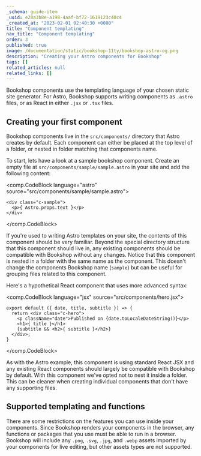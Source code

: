 ```yaml
---
_schema: guide-item
_uuid: e28a3b8e-a198-4aaf-bf72-1619123c40c4
_created_at: "2023-02-01 02:40:30 +0000"
title: "Component templating"
nav_title: "Component templating"
order: 3
published: true
image: /documentation/static/bookshop-11ty/bookshop-astro-og.png
description: "Creating your Astro components for Bookshop"
tags: []
related_articles: null
related_links: []
---
```


Bookshop components use the templating language of your chosen static site generator.
For Astro, Bookshop supports writing components as `.astro` files, or as React in either `.jsx` or `.tsx` files.

## Creating your first component

Bookshop components live in the `src/components/` directory that Astro creates by default.
Each component can either be placed at the top level of a folder, or nested in folder matching that components name.

To start, lets have a look at a sample bookshop component. Create an empty file at `src/components/sample/sample.astro` in your site
and add the following content:

<comp.CodeBlock language="astro" source="src/components/sample/sample.astro">
```
<div class="c-sample">
  <p>{ Astro.props.text }</p>
</div>
```
</comp.CodeBlock>

If you're used to writing Astro templates on your site, the contents of this component should be very familiar.
Beyond the special directory structure that this component should live in, any existing components should be
compatible with Bookshop without any changes. Notice that this component is nested in a folder with the same name as the component.
This doesn't change the components Bookshop name (`sample`) but can be useful for grouping files related to this component.

Here's a hypothetical React component that uses more advanced syntax:

<comp.CodeBlock language="jsx" source="src/components/hero.jsx">
```
export default ({ date, title, subtitle }) => {
  return <div class="c-hero">
    <p className="date">Published on {date.toLocaleDateString()}</p>
    <h1>{ title }</h1>
    {subtitle && <h2>{ subtitle }</h2>}
  </div>;
}
```
</comp.CodeBlock>

As with the Astro example, this component is using standard React JSX and any existing React components should largely be
compatible with Bookshop by default. With this component we've opted not to nest it inside a folder. This can be cleaner when
creating individual components that don't have any supporting files. 

## Supported templating and functions

There are some restrictions on the features you can use inside your components.
Since Bookshop renders your components in the browser, any functions or packages that you use must be able to run in a browser.
Bookshop will include any `.png`, `.svg`, `.jpg`, and `.webp` assets imported by your components for live editing,
but other assets types are not supported.